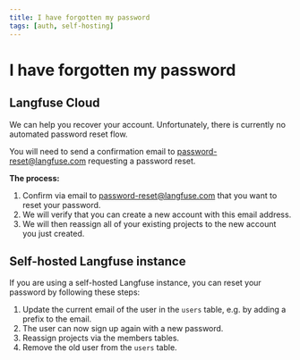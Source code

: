 ```yaml
---
title: I have forgotten my password
tags: [auth, self-hosting]
---
```


# I have forgotten my password

## Langfuse Cloud

We can help you recover your account. Unfortunately, there is currently no automated password reset flow.

You will need to send a confirmation email to password-reset@langfuse.com requesting a password reset.

**The process:**

1. Confirm via email to password-reset@langfuse.com that you want to reset your password.
2. We will verify that you can create a new account with this email address.
3. We will then reassign all of your existing projects to the new account you just created.

## Self-hosted Langfuse instance

If you are using a self-hosted Langfuse instance, you can reset your password by following these steps:

1. Update the current email of the user in the `users` table, e.g. by adding a prefix to the email.
2. The user can now sign up again with a new password.
3. Reassign projects via the members tables.
4. Remove the old user from the `users` table.
